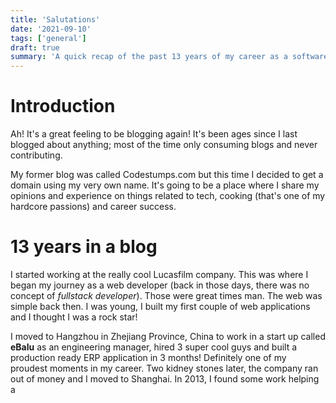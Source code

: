 ```yaml
---
title: 'Salutations'
date: '2021-09-10'
tags: ['general']
draft: true
summary: 'A quick recap of the past 13 years of my career as a software engineer and the decision to start blogging again.'
---
```


# Introduction

Ah! It's a great feeling to be blogging again! It's been ages since I last blogged about anything; most of the time only consuming blogs
and never contributing.

My former blog was called Codestumps.com but this time I decided to get a domain using my very own name. It's going to be a place where I share my opinions and experience on things related to tech, cooking (that's one of my hardcore passions) and career success.

# 13 years in a blog

I started working at the really cool Lucasfilm company. This was where I began my journey as a web developer (back in those days, there was no concept of _fullstack developer_). Those were great times man. The web was simple back then.
I was young, I built my first couple of web applications and I thought I was a rock star!

I moved to Hangzhou in Zhejiang Province, China to work in a start up called **eBalu** as an engineering manager, hired 3 super cool guys and built a production ready ERP application in 3 months! Definitely
one of my proudest moments in my career. Two kidney stones later, the company ran out of money and I moved to Shanghai. In 2013, I found some work helping a
